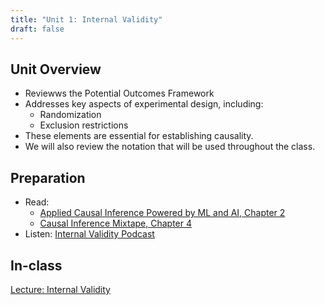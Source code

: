 ```yaml
---
title: "Unit 1: Internal Validity"
draft: false
---
```


## Unit Overview

- Reviewws the Potential Outcomes Framework
- Addresses key aspects of experimental design, including:
  - Randomization
  - Exclusion restrictions
- These elements are essential for establishing causality.
- We will also review the notation that will be used throughout the class.

## Preparation

- Read: 
  - [Applied Causal Inference Powered by ML and AI, Chapter 2](https://causalml-book.org/assets/chapters/CausalML_chap_2.pdf) 
  - [Causal Inference Mixtape, Chapter 4](https://mixtape.scunning.com/04-potential_outcomes)
- Listen: [Internal Validity Podcast](media/InternalValidity.mp3)

## In-class

[Lecture: Internal Validity](/unit-1/lec-1-1.qmd)